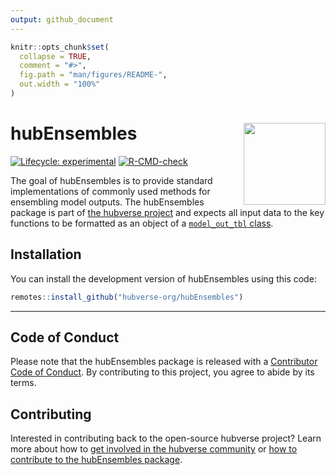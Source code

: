 ```yaml
---
output: github_document
---
```


<!-- README.md is generated from README.Rmd. Please edit that file -->

```r
knitr::opts_chunk$set(
  collapse = TRUE,
  comment = "#>",
  fig.path = "man/figures/README-",
  out.width = "100%"
)
```

# hubEnsembles <img src="man/figures/logo.png" align="right" height="131" alt="" />

<!-- badges: start -->
[![Lifecycle: experimental](https://img.shields.io/badge/lifecycle-experimental-orange.svg)](https://lifecycle.r-lib.org/articles/stages.html#experimental)
[![R-CMD-check](https://github.com/hubverse-org/hubEnsembles/actions/workflows/R-CMD-check.yaml/badge.svg)](https://github.com/hubverse-org/hubEnsembles/actions/workflows/R-CMD-check.yaml)
<!-- badges: end -->

The goal of hubEnsembles is to provide standard implementations of commonly used methods for ensembling model outputs. The hubEnsembles package is part of [the hubverse project](https://hubdocs.readthedocs.io/en/latest/) and expects all input data to the key functions to be formatted as an object of a [`model_out_tbl` class](https://hubverse-org.github.io/hubUtils/reference/as_model_out_tbl.html). 

## Installation

You can install the development version of hubEnsembles using this code:

``` r
remotes::install_github("hubverse-org/hubEnsembles")
```


<!--
## Example

This is a basic example which shows you how to solve a common problem:

```r
library(hubEnsembles)
## basic example code
```

-->

***

## Code of Conduct

Please note that the hubEnsembles package is released with a [Contributor Code of Conduct](.github/CODE_OF_CONDUCT.md). By contributing to this project, you agree to abide by its terms.


## Contributing

Interested in contributing back to the open-source hubverse project?
Learn more about how to [get involved in the hubverse community](https://hubverse.io/en/latest/overview/contribute.html) or [how to contribute to the hubEnsembles package](.github/CONTRIBUTING.md).

